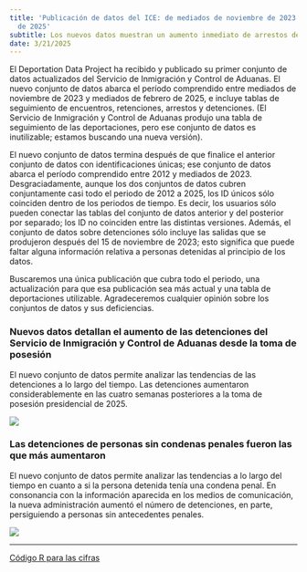 ```yaml
---
title: 'Publicación de datos del ICE: de mediados de noviembre de 2023 a mediados de febrero
  de 2025'
subtitle: Los nuevos datos muestran un aumento inmediato de arrestos después de la inauguración
date: 3/21/2025
---
```


El Deportation Data Project ha recibido y publicado su primer conjunto de datos actualizados del Servicio de Inmigración y Control de Aduanas. El nuevo conjunto de datos abarca el período comprendido entre mediados de noviembre de 2023 y mediados de febrero de 2025, e incluye tablas de seguimiento de encuentros, retenciones, arrestos y detenciones. (El Servicio de Inmigración y Control de Aduanas produjo una tabla de seguimiento de las deportaciones, pero ese conjunto de datos es inutilizable; estamos buscando una nueva versión).

El nuevo conjunto de datos termina después de que finalice el anterior conjunto de datos con identificaciones únicas; ese conjunto de datos abarca el período comprendido entre 2012 y mediados de 2023. Desgraciadamente, aunque los dos conjuntos de datos cubren conjuntamente casi todo el periodo de 2012 a 2025, los ID únicos sólo coinciden dentro de los periodos de tiempo. Es decir, los usuarios sólo pueden conectar las tablas del conjunto de datos anterior y del posterior por separado; los ID no coinciden entre las distintas versiones. Además, el conjunto de datos sobre detenciones sólo incluye las salidas que se produjeron después del 15 de noviembre de 2023; esto significa que puede faltar alguna información relativa a personas detenidas al principio de los datos.

Buscaremos una única publicación que cubra todo el periodo, una actualización para que esa publicación sea más actual y una tabla de deportaciones utilizable. Agradeceremos cualquier opinión sobre los conjuntos de datos y sus deficiencias.

### Nuevos datos detallan el aumento de las detenciones del Servicio de Inmigración y Control de Aduanas desde la toma de posesión

El nuevo conjunto de datos permite analizar las tendencias de las detenciones a lo largo del tiempo. Las detenciones aumentaron considerablemente en las cuatro semanas posteriores a la toma de posesión presidencial de 2025.

![](/news/img/2025-03-21-ice-arrests.svg)

### Las detenciones de personas sin condenas penales fueron las que más aumentaron

El nuevo conjunto de datos permite analizar las tendencias a lo largo del tiempo en cuanto a si la persona detenida tenía una condena penal. En consonancia con la información aparecida en los medios de comunicación, la nueva administración aumentó el número de detenciones, en parte, persiguiendo a personas sin antecedentes penales.

![](/news/img/2025-03-21-ice-arrests-by-criminal-convictions.svg)

***

[Código R para las cifras](/news/code/2024-03-21-ICE-release-figures.R)


